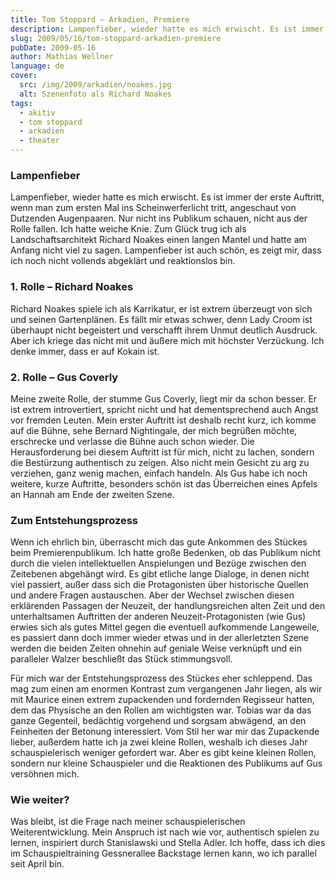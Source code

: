 ```yaml
---
title: Tom Stoppard – Arkadien, Premiere
description: Lampenfieber, wieder hatte es mich erwischt. Es ist immer der erste Auftritt, wenn man zum ersten Mal ins Scheinwerferlicht tritt, angeschaut von Dutzenden Augenpaaren. Nur nicht ins Publikum schauen, nicht aus der Rolle fallen.
slug: 2009/05/16/tom-stoppard-arkadien-premiere
pubDate: 2009-05-16
author: Mathias Wellner
language: de
cover:
  src: /img/2009/arkadien/noakes.jpg
  alt: Szenenfoto als Richard Noakes
tags:
  - akitiv
  - tom stoppard
  - arkadien
  - theater
---
```



### Lampenfieber

Lampenfieber, wieder hatte es mich erwischt. Es ist immer der erste Auftritt, wenn man zum ersten Mal ins Scheinwerferlicht tritt, angeschaut von Dutzenden Augenpaaren. Nur nicht ins Publikum schauen, nicht aus der Rolle fallen. Ich hatte weiche Knie. Zum Glück trug ich als Landschaftsarchitekt Richard Noakes einen langen Mantel und hatte am Anfang nicht viel zu sagen. Lampenfieber ist auch schön, es zeigt mir, dass ich noch nicht vollends abgeklärt und reaktionslos bin.

### 1. Rolle – Richard Noakes

<ResponsiveImage
  src="/img/2009/arkadien/noakes.jpg"
  alt="Szenenfoto als Richard Noakes"
  aspectRatio="4:3"
/>

Richard Noakes spiele ich als Karrikatur, er ist extrem überzeugt von sich und seinen Gartenplänen. Es fällt mir etwas schwer, denn Lady Croom ist überhaupt nicht begeistert und verschafft ihrem Unmut deutlich Ausdruck. Aber ich kriege das nicht mit und äußere mich mit höchster Verzückung. Ich denke immer, dass er auf Kokain ist.

### 2. Rolle – Gus Coverly

Meine zweite Rolle, der stumme Gus Coverly, liegt mir da schon besser. Er ist extrem introvertiert, spricht nicht und hat dementsprechend auch Angst vor fremden Leuten. Mein erster Auftritt ist deshalb recht kurz, ich komme auf die Bühne, sehe Bernard Nightingale, der mich begrüßen möchte, erschrecke und verlasse die Bühne auch schon wieder. Die Herausforderung bei diesem Auftritt ist für mich, nicht zu lachen, sondern die Bestürzung authentisch zu zeigen. Also nicht mein Gesicht zu arg zu verziehen, ganz wenig machen, einfach handeln. Als Gus habe ich noch weitere, kurze Auftritte, besonders schön ist das Überreichen eines Apfels an Hannah am Ende der zweiten Szene.

### Zum Entstehungsprozess

Wenn ich ehrlich bin, überrascht mich das gute Ankommen des Stückes beim Premierenpublikum. Ich hatte große Bedenken, ob das Publikum nicht durch die vielen intellektuellen Anspielungen und Bezüge zwischen den Zeitebenen abgehängt wird. Es gibt etliche lange Dialoge, in denen nicht viel passiert, außer dass sich die Protagonisten über historische Quellen und andere Fragen austauschen. Aber der Wechsel zwischen diesen erklärenden Passagen der Neuzeit, der handlungsreichen alten Zeit und den unterhaltsamen Auftritten der anderen Neuzeit-Protagonisten (wie Gus) erwies sich als gutes Mittel gegen die eventuell aufkommende Langeweile, es passiert dann doch immer wieder etwas und in der allerletzten Szene werden die beiden Zeiten ohnehin auf geniale Weise verknüpft und ein paralleler Walzer beschließt das Stück stimmungsvoll.

Für mich war der Entstehungsprozess des Stückes eher schleppend. Das mag zum einen am enormen Kontrast zum vergangenen Jahr liegen, als wir mit Maurice einen extrem zupackenden und fordernden Regisseur hatten, dem das Physische an den Rollen am wichtigsten war. Tobias war da das ganze Gegenteil, bedächtig vorgehend und sorgsam abwägend, an den Feinheiten der Betonung interessiert. Vom Stil her war mir das Zupackende lieber, außerdem hatte ich ja zwei kleine Rollen, weshalb ich dieses Jahr schauspielerisch weniger gefordert war. Aber es gibt keine kleinen Rollen, sondern nur kleine Schauspieler und die Reaktionen des Publikums auf Gus versöhnen mich.

### Wie weiter?

Was bleibt, ist die Frage nach meiner schauspielerischen Weiterentwicklung. Mein Anspruch ist nach wie vor, authentisch spielen zu lernen, inspiriert durch Stanislawski und Stella Adler. Ich hoffe, dass ich dies im Schauspieltraining Gessnerallee Backstage lernen kann, wo ich parallel seit April bin.
